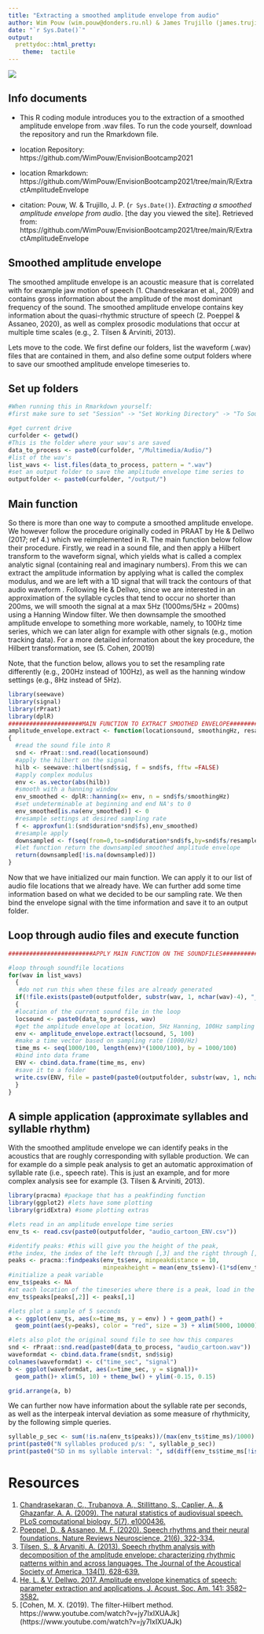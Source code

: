 ```yaml
---
title: "Extracting a smoothed amplitude envelope from audio"
author: Wim Pouw (wim.pouw@donders.ru.nl) & James Trujillo (james.trujillo@donders.ru.nl)
date: "`r Sys.Date()`"
output:
  prettydoc::html_pretty:
    theme:  tactile
---
```

<div class = "blue">

![](../../images/envision_banner.png)


## Info documents

* This R coding module introduces you to the extraction of a smoothed amplitude envelope from .wav files. To run the code yourself, download the repository and run the Rmarkdown file. 

* location Repository:  https://github.com/WimPouw/EnvisionBootcamp2021

* location Rmarkdown: https://github.com/WimPouw/EnvisionBootcamp2021/tree/main/R/ExtractAmplitudeEnvelope

* citation: Pouw, W. & Trujillo, J. P. (`r Sys.Date()`). *Extracting a smoothed amplitude envelope from audio*. [the day you viewed the site]. Retrieved from: https://github.com/WimPouw/EnvisionBootcamp2021/tree/main/R/ExtractAmplitudeEnvelope

## Smoothed amplitude envelope
The smoothed amplitude envelope is an acoustic measure that is correlated with for example jaw motion of speech (1. Chandresekaran et al., 2009) and contains gross information about the amplitude of the most dominant frequency of the sound. The smoothed amplitude envelope contains key information about the quasi-rhythmic structure of speech (2. Poeppel & Assaneo, 2020), as well as complex prosodic modulations that occur at multiple time scales (e.g., 2. Tilsen & Arviniti, 2013).\linebreak

Lets move to the code. We first define our folders, list the waveform (.wav) files that are contained in them, and also define some output folders where to save our smoothed amplitude envelope timeseries to.

## Set up folders

```r
#When running this in Rmarkdown yourself: 
#first make sure to set "Session" -> "Set Working Directory" -> "To Source File Location"

#get current drive
curfolder <- getwd()
#This is the folder where your wav's are saved
data_to_process <- paste0(curfolder, "/Multimedia/Audio/") 
#list of the wav's                                                                    
list_wavs <- list.files(data_to_process, pattern = ".wav")            
#set an output folder to save the amplitude envelope time series to
outputfolder <- paste0(curfolder, "/output/")
```


## Main function

So there is more than one way to compute a smoothed amplitude envelope. We however follow the procedure originally coded in PRAAT by He & Dellwo (2017; ref 4.) which we reimplemented in R. The main function below follow their procedure. Firstly, we read in a sound file, and then apply a Hilbert transform to the waveform signal, which yields what is called a complex analytic signal (containing real and imaginary numbers). From this we can extract the amplitude information by applying what is called the complex modulus, and we are left with a 1D signal that will track the \emph{rough or more precise} contours of that audio waveform \emph{depending the amount of smoothing}. Following He & Dellwo, since we are interested in an approximation of the syllable cycles that tend to occur no shorter than 200ms, we will smooth the signal at a max 5Hz (1000ms/5Hz = 200ms) using a Hanning Window filter. We then downsample the smoothed amplitude envelope to something more workable, namely, to 100Hz time series, which we can later align for example with other signals (e.g., motion tracking data). For a more detailed information about the key procedure, the Hilbert transformation, see (5. Cohen, 20019) \linebreak

Note, that the function below, allows you to set the resampling rate differently (e.g., 200Hz instead of 100Hz), as well as the hanning window settings (e.g., 8Hz instead of 5Hz).\linebreak

```r
library(seewave)
library(signal)
library(rPraat)
library(dplR)
#####################MAIN FUNCTION TO EXTRACT SMOOTHED ENVELOPE###############################
amplitude_envelope.extract <- function(locationsound, smoothingHz, resampledHz)
{
  #read the sound file into R
  snd <- rPraat::snd.read(locationsound)
  #apply the hilbert on the signal
  hilb <- seewave::hilbert(snd$sig, f = snd$fs, fftw =FALSE)
  #apply complex modulus
  env <- as.vector(abs(hilb))
  #smooth with a hanning window
  env_smoothed <- dplR::hanning(x= env, n = snd$fs/smoothingHz)
  #set undeterminable at beginning and end NA's to 0
  env_smoothed[is.na(env_smoothed)] <- 0
  #resample settings at desired sampling rate
  f <- approxfun(1:(snd$duration*snd$fs),env_smoothed)
  #resample apply
  downsampled <- f(seq(from=0,to=snd$duration*snd$fs,by=snd$fs/resampledHz))
  #let function return the downsampled smoothed amplitude envelope
  return(downsampled[!is.na(downsampled)])
}
```

Now that we have initialized our main function. We can apply it to our list of audio file locations that we already have. We can further add some time information based on what we decided to be our sampling rate. We then bind the envelope signal with the time information and save it to an output folder.

## Loop through audio files and execute function
```r
########################APPLY MAIN FUNCTION ON THE SOUNDFILES#################################

#loop through soundfile locations
for(wav in list_wavs)
  {
   #do not run this when these files are already generated
  if(!file.exists(paste0(outputfolder, substr(wav, 1, nchar(wav)-4), "_ENV", ".csv")))
  {
  #location of the current sound file in the loop  
  locsound <- paste0(data_to_process, wav)
  #get the amplitude envelope at location, 5Hz Hanning, 100Hz sampling
  env <- amplitude_envelope.extract(locsound, 5, 100)
  #make a time vector based on sampling rate (1000/Hz)
  time_ms <- seq(1000/100, length(env)*(1000/100), by = 1000/100)
  #bind into data frame
  ENV <- cbind.data.frame(time_ms, env)
  #save it to a folder
  write.csv(ENV, file = paste0(paste0(outputfolder, substr(wav, 1, nchar(wav)-4), "_ENV", ".csv")),row.names=FALSE) 
  }
}
```

## A simple application (approximate syllables and syllable rhythm)

With the smoothed amplitude envelope we can identify peaks in the acoustics that are roughly corresponding with syllable production. We can for example do a simple peak analysis to get an automatic approximation of syllable rate (i.e., speech rate). This is just an example, and for more complex analysis see for example (3. Tilsen & Arviniti, 2013).

```r
library(pracma) #package that has a peakfinding function
library(ggplot2) #lets have some plotting
library(gridExtra) #some plotting extras

#lets read in an amplitude envelope time series
env_ts <- read.csv(paste0(outputfolder, "audio_cartoon_ENV.csv"))

#identify peaks: #this will give you the height of the peak, 
#the index, the index of the left through [,3] and the right through [,4]
peaks <- pracma::findpeaks(env_ts$env, minpeakdistance = 10, 
                           minpeakheight = mean(env_ts$env)-(1*sd(env_ts$env))) 
#initialize a peak variable
env_ts$peaks <- NA 
#at each location of the timeseries where there is a peak, load in the value of that peak so we can plot it later
env_ts$peaks[peaks[,2]] <- peaks[,1] 

#lets plot a sample of 5 seconds
a <- ggplot(env_ts, aes(x=time_ms, y = env) ) + geom_path() + 
  geom_point(aes(y=peaks), color = "red", size = 3) + xlim(5000, 10000) + theme_bw()

#lets also plot the original sound file to see how this compares
snd <- rPraat::snd.read(paste0(data_to_process, "audio_cartoon.wav"))
waveformdat <- cbind.data.frame(snd$t, snd$sig)
colnames(waveformdat) <- c("time_sec", "signal")
b <- ggplot(waveformdat, aes(x=time_sec, y = signal))+ 
  geom_path()+ xlim(5, 10) + theme_bw() + ylim(-0.15, 0.15)

grid.arrange(a, b)
```


We can further now have information about the syllable rate per seconds, as well as the interpeak interval deviation as some measure of rhythmicity, by the following simple queries.
```r
syllable_p_sec <- sum(!is.na(env_ts$peaks))/(max(env_ts$time_ms)/1000)
print(paste0("N syllables produced p/s: ", syllable_p_sec))
print(paste0("SD in ms syllable interval: ", sd(diff(env_ts$time_ms[!is.na(env_ts$peaks)]))))
```


# Resources

1. [Chandrasekaran, C., Trubanova, A., Stillittano, S., Caplier, A., & Ghazanfar, A. A. (2009). The natural statistics of audiovisual speech. PLoS computational biology, 5(7), e1000436.](https://journals.plos.org/ploscompbiol/article?id=10.1371/journal.pcbi.1000436)
2. [Poeppel, D., & Assaneo, M. F. (2020). Speech rhythms and their neural foundations. Nature Reviews Neuroscience, 21(6), 322-334.](https://www.nature.com/articles/s41583-020-0304-4?utm_source=nrn_etoc&utm_medium=email&utm_campaign=toc_41583_21_6&utm_content=20200521&sap-outbound-id=32EDA6D2E7287FF0BB80C1FA49C221ECAC4714D9)
3. [Tilsen, S., & Arvaniti, A. (2013). Speech rhythm analysis with decomposition of the amplitude envelope: characterizing rhythmic patterns within and across languages. The Journal of the Acoustical Society of America, 134(1), 628-639.](https://asa.scitation.org/doi/pdf/10.1121/1.4807565?casa_token=YnOBWSIhdcUAAAAA:AgR53yglDpX3meSKLarutz8GQWzamL9FKj1RHqe8aNmwf5AETnD66BD-Rp9QLqm_Zwp5dKTM)
4. [He, L. & V. Dellwo. 2017. Amplitude envelope kinematics of speech: parameter extraction and applications. J. Acoust. Soc. Am. 141: 3582–3582.](http://www.essv.de/pdf/2017_107_113.pdf) 
5. [Cohen, M. X. (2019). The filter-Hilbert method.  https://www.youtube.com/watch?v=jy7IxIXUAJk] (https://www.youtube.com/watch?v=jy7IxIXUAJk) 